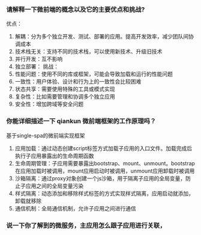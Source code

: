 ### 请解释一下微前端的概念以及它的主要优点和挑战?
优点：
1. 解耦：分为多个独立开发、测试、部署的应用。提高开发效率，减少团队间协调成本
2. 技术栈无关：支持不同的技术栈，可以使用新技术、升级旧技术
3. 并行开发：互不影响
4. 独立部署：
挑战：
1. 性能问题：使用不同的库或框架，可能会导致加载和运行的性能问题
2. 一致性：用户体验、设计和行为上的一致性会比较困难
3. 状态共享：需要使用特殊的工具或模式实现
4. 复杂性：比如需要管理和协调多个独立应用
5. 安全性：增加跨域等安全问题

### 你能详细描述一下 qiankun 微前端框架的工作原理吗？
基于single-spa的微前端实现框架
1. 应用加载：通过动态创建script标签方式加载子应用的入口文件。加载完成后执行子应用暴露出的生命周期函数
2. 生命周期管理：子应用需要暴露出bootstrap、mount、unmount。bootstrap在应用加载时被调用，mount应用启动时被调用，unmount应用卸载时被调用
3. 沙箱隔离：通过proxy对象创建一个js沙箱，用于隔离子应用的全局变量，防止子应用之间的全局变量污染
4. 样式隔离：动态添加和移除样式标签的方式实现样式隔离，应用启动就添加，卸载就移除
5. 通信机制：全局通信机制，允许子应用之间进行通信

### 说一下你了解到的微服务，主应用怎么跟子应用进行关联，











































